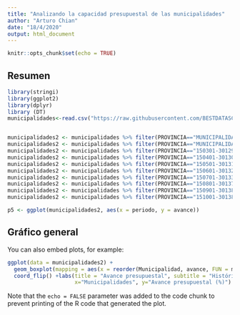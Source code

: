 ```yaml
---
title: "Analizando la capacidad presupuestal de las municipalidades"
author: "Arturo Chian"
date: "18/4/2020"
output: html_document
---
```


```r
knitr::opts_chunk$set(echo = TRUE)
```

## Resumen

```r
library(stringi)
library(ggplot2)
library(dplyr)
library (DT)
municipalidades<-read.csv("https://raw.githubusercontent.com/BESTDATASCIENCE/manos-a-la-data/master/data/2020/2020-03-04/municipalidades.csv")


municipalidades2 <- municipalidades %>% filter(PROVINCIA=="MUNICIPALIDAD METROPOLITANA DE LIMA")
municipalidades2 <- municipalidades %>% filter(PROVINCIA=="MUNICIPALIDAD PROVINCIAL DE BARRANCA")
municipalidades2 <- municipalidades %>% filter(PROVINCIA=="150301-301299: MUNICIPALIDAD PROVINCIAL DE CAJATAMBO")
municipalidades2 <- municipalidades %>% filter(PROVINCIA=="150401-301304: MUNICIPALIDAD PROVINCIAL DE CANTA")
municipalidades2 <- municipalidades %>% filter(PROVINCIA=="150501-301311: MUNICIPALIDAD PROVINCIAL DE CAÑETE - SAN VICENTE DE CAÑETE")
municipalidades2 <- municipalidades %>% filter(PROVINCIA=="150601-301327: MUNICIPALIDAD PROVINCIAL DE HUARAL")
municipalidades2 <- municipalidades %>% filter(PROVINCIA=="150701-301339: MUNICIPALIDAD PROVINCIAL DE HUAROCHIRI - MATUCANA")
municipalidades2 <- municipalidades %>% filter(PROVINCIA=="150801-301371: MUNICIPALIDAD PROVINCIAL DE HUAURA")
municipalidades2 <- municipalidades %>% filter(PROVINCIA=="150901-301383: MUNICIPALIDAD PROVINCIAL DE OYON")
municipalidades2 <- municipalidades %>% filter(PROVINCIA=="151001-301389: MUNICIPALIDAD PROVINCIAL DE YAUYOS")

p5 <- ggplot(municipalidades2, aes(x = periodo, y = avance))

```

## Gráfico general

You can also embed plots, for example:

```r
ggplot(data = municipalidades2) +
  geom_boxplot(mapping = aes(x = reorder(Municipalidad, avance, FUN = median), y = avance)) +
  coord_flip() +labs(title = "Avance presupuestal", subtitle = "Histórico 2007-2019",caption = "Fuente: Consulta Amigable",
                     x="Municipalidades", y="Avance presupuestal (%)")


```

Note that the `echo = FALSE` parameter was added to the code chunk to prevent printing of the R code that generated the plot.
